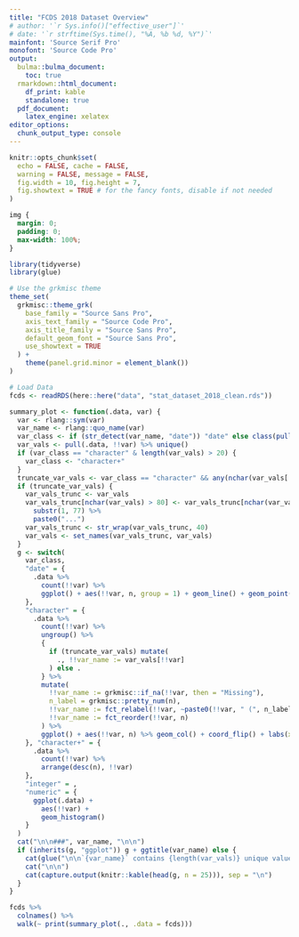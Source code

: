 ```yaml
---
title: "FCDS 2018 Dataset Overview"
# author: '`r Sys.info()["effective_user"]`'
# date: '`r strftime(Sys.time(), "%A, %b %d, %Y")`'
mainfont: 'Source Serif Pro'
monofont: 'Source Code Pro'
output:
  bulma::bulma_document: 
    toc: true
  rmarkdown::html_document:
    df_print: kable
    standalone: true
  pdf_document: 
    latex_engine: xelatex
editor_options: 
  chunk_output_type: console
---
```


```r
knitr::opts_chunk$set(
  echo = FALSE, cache = FALSE,
  warning = FALSE, message = FALSE,
  fig.width = 10, fig.height = 7, 
  fig.showtext = TRUE # for the fancy fonts, disable if not needed
)
```

```css
img {
  margin: 0;
  padding: 0;
  max-width: 100%;
}
```

```r
library(tidyverse)
library(glue)

# Use the grkmisc theme
theme_set(
  grkmisc::theme_grk(
    base_family = "Source Sans Pro",
    axis_text_family = "Source Code Pro",
    axis_title_family = "Source Sans Pro",
    default_geom_font = "Source Sans Pro",
    use_showtext = TRUE
  ) + 
    theme(panel.grid.minor = element_blank())
)
```

```r
# Load Data
fcds <- readRDS(here::here("data", "stat_dataset_2018_clean.rds"))
```

<!-- Start Document Here -->

<!-- ##  {.tabset .tabset-pills} -->

\scriptsize

```r
summary_plot <- function(.data, var) {
  var <- rlang::sym(var)
  var_name <- rlang::quo_name(var)
  var_class <- if (str_detect(var_name, "date")) "date" else class(pull(.data, !!var))
  var_vals <- pull(.data, !!var) %>% unique()
  if (var_class == "character" & length(var_vals) > 20) {
    var_class <- "character+"
  }
  truncate_var_vals <- var_class == "character" && any(nchar(var_vals[!is.na(var_vals)]) > 80)
  if (truncate_var_vals) {
    var_vals_trunc <- var_vals
    var_vals_trunc[nchar(var_vals) > 80] <- var_vals_trunc[nchar(var_vals) > 80] %>% 
      substr(1, 77) %>% 
      paste0("...")
    var_vals_trunc <- str_wrap(var_vals_trunc, 40)
    var_vals <- set_names(var_vals_trunc, var_vals)
  }
  g <- switch(
    var_class,
    "date" = {
      .data %>% 
        count(!!var) %>% 
        ggplot() + aes(!!var, n, group = 1) + geom_line() + geom_point()
    }, 
    "character" = {
      .data %>% 
        count(!!var) %>%
        ungroup() %>% 
        {
          if (truncate_var_vals) mutate(
            ., !!var_name := var_vals[!!var]
          ) else .
        } %>% 
        mutate(
          !!var_name := grkmisc::if_na(!!var, then = "Missing"),
          n_label = grkmisc::pretty_num(n),
          !!var_name := fct_relabel(!!var, ~paste0(!!var, " (", n_label, ")")),
          !!var_name := fct_reorder(!!var, n)
        ) %>% 
        ggplot() + aes(!!var, n) %>% geom_col() + coord_flip() + labs(x = "Frequency")
    }, "character+" = {
      .data %>% 
        count(!!var) %>% 
        arrange(desc(n), !!var)
    }, 
    "integer" = ,
    "numeric" = {
      ggplot(.data) +
        aes(!!var) +
        geom_histogram()
    }
  )
  cat("\n\n###", var_name, "\n\n")
  if (inherits(g, "ggplot")) g + ggtitle(var_name) else {
    cat(glue("\n\n`{var_name}` contains {length(var_vals)} unique values, showing the {min(length(var_vals), 25)} most prevalent.\n"))
    cat("\n\n")
    cat(capture.output(knitr::kable(head(g, n = 25))), sep = "\n")
  }
}

fcds %>%
  colnames() %>%
  walk(~ print(summary_plot(., .data = fcds)))
```
